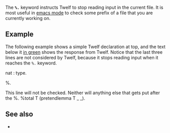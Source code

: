 The '''<tt>%.</tt>''' keyword instructs Twelf to stop reading input in the current file. It is most useful in [[Twelf with Emacs|emacs mode]] to check some prefix of a file that you are currently working on.

== Example ==

The following example shows a simple Twelf declaration at top, and the text below it [[TwelfTag|in green]] shows the response from Twelf. Notice that the last three lines are not considered by Twelf, because it stops reading input when it reaches the <tt>%.</tt> keyword.

<twelf check=decl>
nat : type.

%.

This line will not be checked.
Neither will anything else that gets put after the %.
%total T (pretendlemma T _ _). 
</twelf>

== See also ==
* {{guide|chapter=2|section=4|title=Lexical Conventions}}

{{keyword|key=.}}